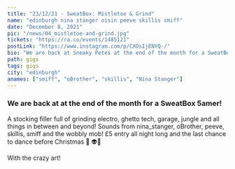 ---
title: "23/12/21 - SweatBox: Mistletoe & Grind"
name: "edinburgh nina stanger oisin peeve skillis smiff"
date: "December 8, 2021"
pic: "/news/04_mistletoe-and-grind.jpg"
tickets: "https://ra.co/events/1485121"
postLink: "https://www.instagram.com/p/CXOsIjENYQ-/"
bio: "We are back at Sneaky Petes at the end of the month for a SweatBox 5amer!"
path: gigs
tags: gigs
city: "edinburgh"
anames: ["smiff", "oBrother", "skillis", "Nina Stanger"]
---

### We are back at <HoverLink url="www.instagram.com/sneakypetesclub" name="@sneakypetesclub" external /> at the end of the month for a SweatBox 5amer!

A stocking filler full of grinding electro, ghetto tech, garage, jungle and all things in between and beyond! Sounds from nina_stanger, oBrother, peeve, skillis, smiff and the wobbly mob! £5 entry all night long and the last chance to dance before Christmas 🎄 👽🎄

<HoverLink url="www.instagram.com/_leanlow_" name="@_leanlow_" external /> With the crazy art!
